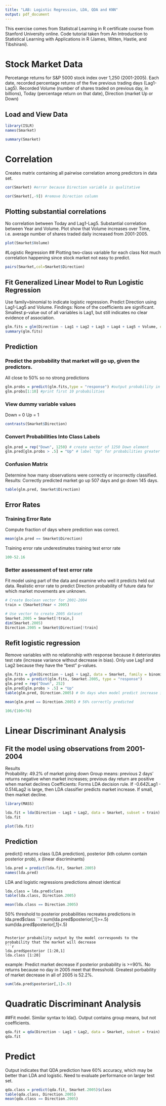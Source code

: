 ```yaml
---
title: "LAB: Logistic Regression, LDA, QDA and KNN"
output: pdf_document
---
```


This exercise comes from Statistcal Learning in R certificate course from Stanford University online. Code tutorial taken from An Introduction to Statistical Learning with Applications in R (James, Witten, Hastie, and Tibshirani).

# Stock Market Data
Percetange returns for S&P 5000 stock index over 1,250 (2001-2005). Each date, recorded percentage returns of the five previous trading days (Lag1-Lag5). Recorded Volume (number of shares traded on previous day, in billions), Today (percentage return on that date), Direction (market Up or Down)

## Load and View Data
```r

library(ISLR)
names(Smarket)

```

```r

summary(Smarket)

```

# Correlation 
Creates matrix containing all pairwise correlation among predictors in data set.
```r

cor(Smarket) #error because Direction variable is qualitative

```

```r

cor(Smarket[,-9]) #remove Direction column

```

## Plotting substantial correlations
No correlation between Today and Lag1-Lag5. Substantial correlation between Year and Volume. Plot show that Volume increases over Time, i.e. average number of shares traded daily increased from 2001-2005.
```r

plot(Smarket$Volume)

```


#Logistic Regression
## Plotting two-class variable for each class
Not much correlation happening since stock market not easy to predict.
```r

pairs(Smarket,col=Smarket$Direction)

```

## Fit Generalized Linear Model to Run Logistic Regression
Use family=binomial to indicate logistic regression. Predict Direction using Lag1-Lag5 and Volume.
Findings: None of the coefficients are significant. Smallest p-value out of all variables is Lag1, but still indicates no clear evidence of association.
```r

glm.fits = glm(Direction ~ Lag1 + Lag2 + Lag3 + Lag4 + Lag5 + Volume, data = Smarket, family = binomial)
summary(glm.fits)

```

## Prediction
### Predict the probability that market will go up, given the predictors.
All close to 50% so no strong predictions
```r

glm.probs = predict(glm.fits,type = "response") #output probability in P(Y = 1|X)
glm.probs[1:10] #print first 10 probabilities

```

### View dummy variable values
Down = 0
Up = 1
```r

contrasts(Smarket$Direction)

```

### Convert Probabilities Into Class Labels
```r

glm.pred = rep("Down", 1250) # create vector of 1250 Down element
glm.pred[glm.probs > .5] = "Up" # label "Up" for probabilities greater than 5 
```

### Confusion Matrix
Determine how many observations were correctly or incorrectly classified.
Results: Correctly predicted market go up 507 days and go down 145 days.
```r

table(glm.pred, Smarket$Direction)

```

## Error Rates
### Training Error Rate
Compute fraction of days where prediction was correct.
```r

mean(glm.pred == Smarket$Direction)
```

Training error rate underestimates training test error rate
```r

100-52.16

```

### Better assessment of test error rate
Fit model using part of the data and examine who well it predicts held out data. Realistic error rate to predict Direction probability of future data for which market movements are unknown.


```r

# Create Boolean vector for 2001-2004
train = (Smarket$Year < 2005)

# Use vector to create 2005 dataset
Smarket.2005 = Smarket[!train,]
dim(Smarket.2005)
Direction.2005 = Smarket$Direction[!train]
```


## Refit logistic regression
Remove variables with no relationship with response because it deteriorates test rate (increase variance without decrease in bias). Only use Lag1 and Lag2 because they have the "best" p-values.
```r

glm.fits = glm(Direction ~ Lag1 + Lag2, data = Smarket, family = binomial, subset = train)
glm.probs = predict(glm.fits, Smarket.2005, type = "response")
glm.pred = rep("Down", 252)
glm.pred[glm.probs > .5] = "Up"
table(glm.pred, Direction.2005) # On days when model predict increase in market, 58% accuracy

mean(glm.pred == Direction.2005) # 56% correctly predicted

106/(106+76)
```

# Linear Discriminant Analysis

## Fit the model using observations from 2001-2004  

Results  
Probability: 49.2% of market going down
Group means: previous 2 days' returns negative when market increases; previous day return are positive when market declines
Coefficients: Forms LDA decision rule. If -0.642Lag1 - 0.514Lag2 is large, then LDA classifier predicts market increase. If small, then market decline.
 
```r

library(MASS)

lda.fit = lda(Direction ~ Lag1 + Lag2, data = Smarket, subset = train) # function idential to lm()
lda.fit

plot(lda.fit)
```

## Prediction

predict() returns class (LDA prediction), posterior (kth column contain posterior prob), x (linear discriminants)
```r

lda.pred = predict(lda.fit, Smarket.2005)
names(lda.pred)

```

LDA and logistic regressions predictions almost identical
```r

lda.class = lda.pred$class
table(lda.class, Direction.2005)

mean(lda.class == Direction.2005)
```

50% threshold to posterior probabilities recreates predictions in lda.pred$class
```r

sum(lda.pred$posterior[,1]>=.5)
sum(lda.pred$posterior[,1]<.5)


```

Posterior probability output by the model corresponds to the probability that the market will decrease
```r

lda.pred$posterior [1:20,1]
lda.class [1:20]

```

example: Predict market decrease if posterior probability is >=90%. No returns because no day in 2005 meet that thresshold. Greatest porbability of market decrease in all of 2005 is 52.2%.
```r

sum(lda.pred$posterior[,1]>.9)

```


# Quadratic Discriminant Analysis

##Fit model.
Similar syntax to lda(). Output contains group means, but not coefficients. 
```r

qda.fit = qda(Direction ~ Lag1 + Lag2, data = Smarket, subset = train)
qda.fit

```

# Predict
Output indicates that QDA prediction have 60% accuracy, which may be better than LDA and logistic. Need to evaluate performance on larger test set.
```r

qda.class = predict(qda.fit, Smarket.2005)$class
table(qda.class, Direction.2005)
mean(qda.class == Direction.2005)

```

```r

```


```r

```

```r

```


```r

```

```r

```


```r

```



